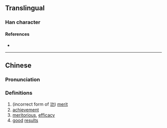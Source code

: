 {{character info/new}}
==Translingual==

===Han character===
{{Han char|rn=18|rad=刀|as=03|sn=5|four=|canj=MSH|ids=⿰工刀}}

====References====
* {{Han ref|kx=0137.021|uh=34DB|ud=13531}}

----

==Chinese==
{{zh-forms}}

===Pronunciation===
{{zh-pron
|m=
|c=gung1
|mc=
|oc=
|ma=
|cat=n,a
}}

===Definitions===
{{zh-hanzi}}

# (incorrect form of [[功]]) [[merit]]
# [[achievement]]
# [[meritorious]], [[efficacy]]
# [[good]] [[result]]s